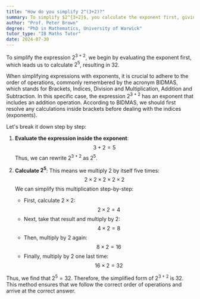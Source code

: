 ```yaml
---
title: "How do you simplify 2^(3+2)?"
summary: To simplify $2^{3+2}$, you calculate the exponent first, giving you $2^5 = 32$.
author: "Prof. Peter Brown"
degree: "PhD in Mathematics, University of Warwick"
tutor_type: "IB Maths Tutor"
date: 2024-07-30
---
```


To simplify the expression $2^{3+2}$, we begin by evaluating the exponent first, which leads us to calculate $2^5$, resulting in $32$.

When simplifying expressions with exponents, it is crucial to adhere to the order of operations, commonly remembered by the acronym BIDMAS, which stands for Brackets, Indices, Division and Multiplication, Addition and Subtraction. In this specific case, the expression $2^{3+2}$ has an exponent that includes an addition operation. According to BIDMAS, we should first resolve any calculations inside brackets before dealing with the indices (exponents).

Let's break it down step by step:

1. **Evaluate the expression inside the exponent**: 
   $$3 + 2 = 5$$
   Thus, we can rewrite $2^{3+2}$ as $2^5$.

2. **Calculate $2^5$**:
   This means we multiply $2$ by itself five times:
   $$2 \times 2 \times 2 \times 2 \times 2$$
   We can simplify this multiplication step-by-step:
   - First, calculate $2 \times 2$:
     $$2 \times 2 = 4$$
   - Next, take that result and multiply by $2$:
     $$4 \times 2 = 8$$
   - Then, multiply by $2$ again:
     $$8 \times 2 = 16$$
   - Finally, multiply by $2$ one last time:
     $$16 \times 2 = 32$$

Thus, we find that $2^5 = 32$. Therefore, the simplified form of $2^{3+2}$ is $32$. This method ensures that we follow the correct order of operations and arrive at the correct answer.
    